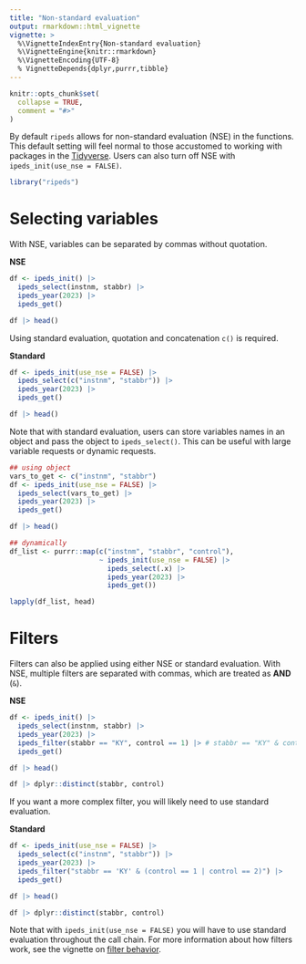 ```yaml
---
title: "Non-standard evaluation"
output: rmarkdown::html_vignette
vignette: >
  %\VignetteIndexEntry{Non-standard evaluation}
  %\VignetteEngine{knitr::rmarkdown}
  %\VignetteEncoding{UTF-8}
  % VignetteDepends{dplyr,purrr,tibble}
---
```


```r
knitr::opts_chunk$set(
  collapse = TRUE,
  comment = "#>"
)
```

By default `ripeds` allows for non-standard evaluation (NSE) in the functions.
This default setting will feel normal to those accustomed to working with
packages in the [Tidyverse](https://www.tidyverse.org). Users can also turn off
NSE with `ipeds_init(use_nse = FALSE)`.

```r
library("ripeds")
```

# Selecting variables

With NSE, variables can be separated by commas without quotation.

**NSE**
```r
df <- ipeds_init() |>
  ipeds_select(instnm, stabbr) |>
  ipeds_year(2023) |>
  ipeds_get()
```

```r
df |> head()
```

Using standard evaluation, quotation and concatenation `c()` is required.

**Standard**
```r
df <- ipeds_init(use_nse = FALSE) |>
  ipeds_select(c("instnm", "stabbr")) |>
  ipeds_year(2023) |>
  ipeds_get()
```

```r
df |> head()
```

Note that with standard evaluation, users can store variables names in an object
and pass the object to `ipeds_select()`. This can be useful with large variable
requests or dynamic requests.

```r
## using object
vars_to_get <- c("instnm", "stabbr")
df <- ipeds_init(use_nse = FALSE) |>
  ipeds_select(vars_to_get) |>
  ipeds_year(2023) |>
  ipeds_get()

df |> head()
```

```r
## dynamically
df_list <- purrr::map(c("instnm", "stabbr", "control"),
                      ~ ipeds_init(use_nse = FALSE) |>
                        ipeds_select(.x) |>
                        ipeds_year(2023) |>
                        ipeds_get())
```

```r
lapply(df_list, head)
```

# Filters

Filters can also be applied using either NSE or standard evaluation. With NSE,
multiple filters are separated with commas, which are treated as **AND** (`&`).

**NSE**
```r
df <- ipeds_init() |>
  ipeds_select(instnm, stabbr) |>
  ipeds_year(2023) |>
  ipeds_filter(stabbr == "KY", control == 1) |> # stabbr == "KY" & control == 1
  ipeds_get()
```

```r
df |> head()
```

```r
df |> dplyr::distinct(stabbr, control)
```

If you want a more complex filter, you will likely need to use standard
evaluation.

**Standard**
```r
df <- ipeds_init(use_nse = FALSE) |>
  ipeds_select(c("instnm", "stabbr")) |>
  ipeds_year(2023) |>
  ipeds_filter("stabbr == 'KY' & (control == 1 | control == 2)") |> 
  ipeds_get()
```

```r
df |> head()
```

```r
df |> dplyr::distinct(stabbr, control)
```

Note that with `ipeds_init(use_nse = FALSE)` you will have to use standard
evaluation throughout the call chain. For more information about how filters
work, see the vignette on [filter behavior](./filter_behavior.html).
